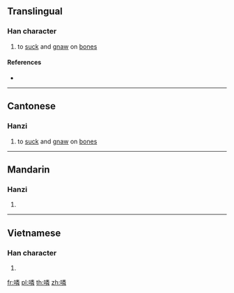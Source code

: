 {{character info/new}}
==Translingual==

===Han character===
{{Han char|rn=30|rad=口|as=12|sn=15|four=|canj=RFDQ|ids=⿰口粦}}

# {{lb|mul|Cantonese}} to [[suck]] and [[gnaw]] on [[bone]]s

====References====
* {{Han ref|kx=0209.140|dkj=04322|hdz=10686.040|uh=5652|ud=22098}}

----

==Cantonese==

===Hanzi===
{{yue-hanzi|jyut=[[leon1]]|y=leun1}}

# to [[suck]] and [[gnaw]] on [[bone]]s

----

==Mandarin==

===Hanzi===
{{cmn-hanzi|pin=[[lián]] ([[lian2]])|wg=lien<sup>2</sup>}}

# {{defn|lang=cmn|sort=口12}}

----

==Vietnamese==

===Han character===
{{vi-hantu|[[rên]]|rs=口12}}

# {{defn|lang=vi|sort=口12}}

[[fr:噒]]
[[pl:噒]]
[[th:噒]]
[[zh:噒]]